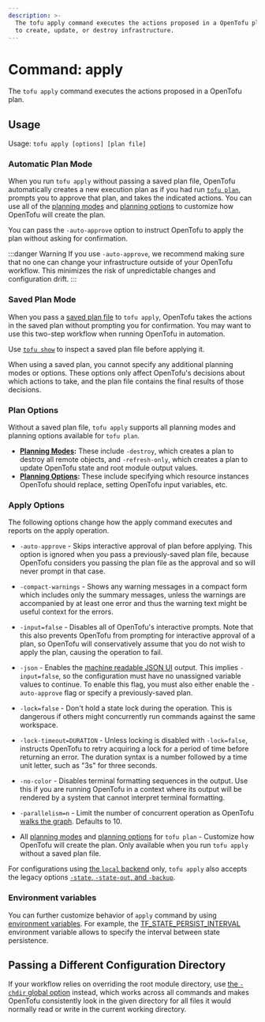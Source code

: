 ```yaml
---
description: >-
  The tofu apply command executes the actions proposed in a OpenTofu plan
  to create, update, or destroy infrastructure.
---
```


# Command: apply

The `tofu apply` command executes the actions proposed in a OpenTofu
plan.

## Usage

Usage: `tofu apply [options] [plan file]`



### Automatic Plan Mode

When you run `tofu apply` without passing a saved plan file, OpenTofu automatically creates a new execution plan as if you had run [`tofu plan`](plan.mdx), prompts you to approve that plan, and takes the indicated actions. You can use all of the [planning modes](plan.mdx#planning-modes) and
[planning options](plan.mdx#planning-options) to customize how OpenTofu will create the plan.

You can pass the `-auto-approve` option to instruct OpenTofu to apply the plan without asking for confirmation.

:::danger Warning
If you use `-auto-approve`, we recommend making sure that no one can change your infrastructure outside of your OpenTofu workflow. This minimizes the risk of unpredictable changes and configuration drift.
:::

### Saved Plan Mode

When you pass a [saved plan file](plan.mdx#out-filename) to `tofu apply`, OpenTofu takes the actions in the saved plan without prompting you for confirmation. You may want to use this two-step workflow when running OpenTofu in automation.

Use [`tofu show`](show.mdx) to inspect a saved plan file before applying it.

When using a saved plan, you cannot specify any additional planning modes or options. These options only affect OpenTofu's decisions about which
actions to take, and the plan file contains the final results of those
decisions.

### Plan Options

Without a saved plan file, `tofu apply` supports all planning modes and planning options available for `tofu plan`.

- **[Planning Modes](plan.mdx#planning-modes):** These include `-destroy`, which creates a plan to destroy all remote objects, and `-refresh-only`, which creates a plan to update OpenTofu state and root module output values.
- **[Planning Options](plan.mdx#planning-options):** These include specifying which resource instances OpenTofu should replace, setting OpenTofu input variables, etc.

### Apply Options

The following options change how the apply command executes and reports on the apply operation.

- `-auto-approve` - Skips interactive approval of plan before applying. This
  option is ignored when you pass a previously-saved plan file, because
  OpenTofu considers you passing the plan file as the approval and so
  will never prompt in that case.

- `-compact-warnings` - Shows any warning messages in a compact form which
  includes only the summary messages, unless the warnings are accompanied by
  at least one error and thus the warning text might be useful context for
  the errors.

- `-input=false` - Disables all of OpenTofu's interactive prompts. Note that
  this also prevents OpenTofu from prompting for interactive approval of a
  plan, so OpenTofu will conservatively assume that you do not wish to
  apply the plan, causing the operation to fail.

- `-json` - Enables the [machine readable JSON UI](../../internals/machine-readable-ui.mdx) output.
  This implies `-input=false`, so the configuration must have no unassigned
  variable values to continue. To enable this flag, you must also either enable
  the `-auto-approve` flag or specify a previously-saved plan.

- `-lock=false` - Don't hold a state lock during the operation. This is
  dangerous if others might concurrently run commands against the same
  workspace.

- `-lock-timeout=DURATION` - Unless locking is disabled with `-lock=false`,
  instructs OpenTofu to retry acquiring a lock for a period of time before
  returning an error. The duration syntax is a number followed by a time
  unit letter, such as "3s" for three seconds.

- `-no-color` - Disables terminal formatting sequences in the output. Use this
  if you are running OpenTofu in a context where its output will be
  rendered by a system that cannot interpret terminal formatting.

- `-parallelism=n` - Limit the number of concurrent operation as OpenTofu
  [walks the graph](../../internals/graph.mdx#walking-the-graph). Defaults to
  10\.

- All [planning modes](plan.mdx#planning-modes) and
[planning options](plan.mdx#planning-options) for
`tofu plan` - Customize how OpenTofu will create the plan. Only available when you run `tofu apply` without a saved plan file.

For configurations using
[the `local` backend](../../language/settings/backends/local.mdx) only,
`tofu apply` also accepts the legacy options
[`-state`, `-state-out`, and `-backup`](../../language/settings/backends/local.mdx#command-line-arguments).

### Environment variables

You can further customize behavior of `apply` command by using [environment variables](../config/environment-variables.mdx).  For example, the [TF_STATE_PERSIST_INTERVAL](../config/environment-variables.mdx#tf_state_persist_interval) environment variable allows to specify the interval between state persistence.

## Passing a Different Configuration Directory

If your workflow relies on overriding the root module directory, use
[the `-chdir` global option](index.mdx#switching-working-directory-with-chdir)
instead, which works across all commands and makes OpenTofu consistently look
in the given directory for all files it would normally read or write in the
current working directory.
